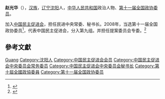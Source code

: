 '''赵光华'''（{{bd|1949年|10月|}}），[[汉族|汉族]]，[[辽宁|辽宁]][[沈阳|沈阳]]人，[[中华人民共和国|中华人民共和国]]政治人物、[[第十一届全国政协委员|第十一届全国政协委员]]。

加入[[中国民主促进会|中国民主促进会]]，担任民进中央常委、秘书长。2008年，当选第十一届全国政协委员<ref>{{cite news|title=第十一届全国政协委员名单|url=http://www.indaa.com.cn/zt/2009qglh/zxzs/200903/t20090303_127573.html|accessdate=2013-04-09|newspaper=新华社北京1月25日电 中国人民政治协商会议第十一届全国委员会委员名单(共2237人，2008年1月25日政协第十届全国委员会常务委员会第二十次会议通过)|date=2008年1月25日|deadurl=yes|archiveurl=https://web.archive.org/web/20130928014403/http://www.indaa.com.cn/zt/2009qglh/zxzs/200903/t20090303_127573.html|archivedate=2013年9月28日}}</ref>，代表中国民主促进会，分入第九组。并担任提案委员会专委。<ref>{{cite news|title=全国政协信息-赵光华|url=http://www.cppcc.gov.cn/CMS/wylibary/showJcwyxtInfoWylibary.action?tabJcwyxt.guid=11W0003130&wytype=wjwy|accessdate=2013-04-11|newspaper=全国政协委员会}}</ref>

== 參考文獻 ==
{{reflist}}

{{中国政治人物小作品}}
{{中国民主促进会第十届中央委员会}}
{{中国民主促进会第十一届中央委员会}}
{{中国民主促进会第十二届中央委员会}}

{{Authority control}}
{{DEFAULTSORT:Zhao赵}}
[[Category:趙姓|Guang]]
[[Category:沈阳人|Category:沈阳人]]
[[Category:中国民主促进会会员|Category:中国民主促进会会员]]
[[Category:中国民主促进会中央委员会常务委员|Category:中国民主促进会中央委员会常务委员]]
[[Category:中国民主促进会中央委员会秘书长|Category:中国民主促进会中央委员会秘书长]]
[[Category:第十屆全國政協委員|Category:第十屆全國政協委員]]
[[Category:第十一届全国政协委员|Category:第十一届全国政协委员]]